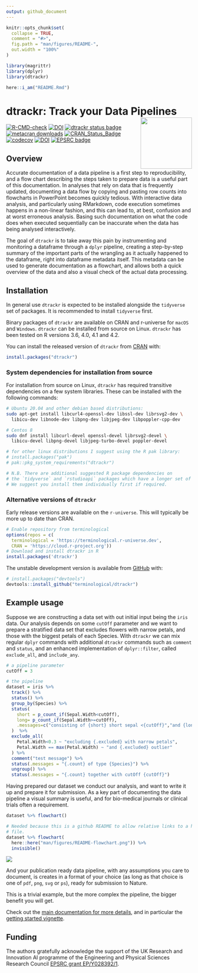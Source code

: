 ```yaml
---
output: github_document
---
```


```r
knitr::opts_chunk$set(
  collapse = TRUE,
  comment = "#>",
  fig.path = "man/figures/README-",
  out.width = "100%"
)

library(magrittr)
library(dplyr)
library(dtrackr)

here::i_am("README.Rmd")
```

# dtrackr: Track your Data Pipelines <a href='https://terminological.github.io/dtrackr/index.html'><img src='man/figures/logo.png' align="right" height="139" /></a>

<!-- badges: start -->
[![R-CMD-check](https://github.com/terminological/dtrackr/workflows/R-CMD-check/badge.svg)](https://github.com/terminological/dtrackr/actions)
[![DOI](https://zenodo.org/badge/335974323.svg)](https://zenodo.org/badge/latestdoi/335974323)
[![dtrackr status badge](https://terminological.r-universe.dev/badges/dtrackr)](https://terminological.r-universe.dev)
[![metacran downloads](https://cranlogs.r-pkg.org/badges/dtrackr)](https://cran.r-project.org/package=dtrackr)
[![CRAN_Status_Badge](https://www.r-pkg.org/badges/version/dtrackr)](https://cran.r-project.org/package=dtrackr)
[![codecov](https://codecov.io/gh/terminological/dtrackr/branch/main/graph/badge.svg?token=FR1SBH82D3)](https://app.codecov.io/gh/terminological/dtrackr)
[![DOI](https://joss.theoj.org/papers/10.21105/joss.04707/status.svg)](https://doi.org/10.21105/joss.04707)
[![EPSRC badge](https://img.shields.io/badge/EPSRC%20grant-EP%2FY028392%2F1-05acb5)](https://gtr.ukri.org/projects?ref=EP%2FY028392%2F1)

<!-- badges: end -->

## Overview

Accurate documentation of a data pipeline is a first step to reproducibility,
and a flow chart describing the steps taken to prepare data is a useful part of 
this documentation. In analyses that rely on data that is frequently updated,
documenting a data flow by copying and pasting row counts into flowcharts in
PowerPoint becomes quickly tedious. With interactive data analysis, and
particularly using RMarkdown, code execution sometimes happens in a non-linear
fashion, and this can lead to, at best, confusion and at worst erroneous
analysis. Basing such documentation on what the code does when executed
sequentially can be inaccurate when the data has being analysed interactively.

The goal of `dtrackr` is to take away this pain by instrumenting and monitoring
a dataframe through a `dplyr` pipeline, creating a step-by-step summary of the
important parts of the wrangling as it actually happened to the dataframe, right
into dataframe metadata itself. This metadata can be used to generate
documentation as a flowchart, and allows both a quick overview of the data and
also a visual check of the actual data processing.

## Installation

In general use `dtrackr` is expected to be installed alongside the `tidyverse`
set of packages. It is recommended to install `tidyverse` first.

Binary packages of `dtrackr` are available on CRAN and r-universe for `macOS` 
and `Windows`. `dtrackr` can be installed from source on Linux. `dtrackr` has 
been tested on R versions 3.6, 4.0, 4.1 and 4.2. 

You can install the released version of `dtrackr` from [CRAN](https://CRAN.R-project.org) with:

``` r
install.packages("dtrackr")
```

### System dependencies for installation from source

For installation from source on Linux, `dtrackr` has required transitive dependencies on 
a few system libraries. These can be installed with the following commands:

```BASH
# Ubuntu 20.04 and other debian based distributions:
sudo apt-get install libcurl4-openssl-dev libssl-dev librsvg2-dev \
  libicu-dev libnode-dev libpng-dev libjpeg-dev libpoppler-cpp-dev

# Centos 8
sudo dnf install libcurl-devel openssl-devel librsvg2-devel \
  libicu-devel libpng-devel libjpeg-turbo-devel poppler-devel

# for other linux distributions I suggest using the R pak library:
# install.packages("pak")
# pak::pkg_system_requirements("dtrackr")

# N.B. There are additional suggested R package dependencies on 
# the `tidyverse` and `rstudioapi` packages which have a longer set of dependencies. 
# We suggest you install them individually first if required.
```

### Alternative versions of `dtrackr`

Early release versions are available on the `r-universe`. This will typically
be more up to date than CRAN.

```r
# Enable repository from terminological
options(repos = c(
  terminological = 'https://terminological.r-universe.dev',
  CRAN = 'https://cloud.r-project.org'))
# Download and install dtrackr in R
install.packages('dtrackr')
```

The unstable development version is available from [GitHub](https://github.com/) with:

``` r
# install.packages("devtools")
devtools::install_github("terminological/dtrackr")
```

## Example usage

Suppose we are constructing a data set with out initial input being the `iris`
data. Our analysis depends on some `cutOff` parameter and we want to prepare a
stratified data set that excludes flowers with narrow petals, and those with the
biggest petals of each Species. With `dtrackr` we can mix regular `dplyr`
commands with additional `dtrackr` commands such as `comment` and `status`, and
an enhanced implementation of `dplyr::filter`, called `exclude_all`, and
`include_any`.

```r
# a pipeline parameter
cutOff = 3

# the pipeline
dataset = iris %>% 
  track() %>%
  status() %>%
  group_by(Species) %>%
  status(
    short = p_count_if(Sepal.Width<cutOff), 
    long= p_count_if(Sepal.Width>=cutOff), 
    .messages=c("consisting of {short} short sepal <{cutOff}","and {long} long sepal >={cutOff}")
  )  %>%
  exclude_all(
    Petal.Width<0.3 ~ "excluding {.excluded} with narrow petals",
    Petal.Width == max(Petal.Width) ~ "and {.excluded} outlier"
  ) %>%
  comment("test message") %>%
  status(.messages = "{.count} of type {Species}") %>%
  ungroup() %>%
  status(.messages = "{.count} together with cutOff {cutOff}") 
```

Having prepared our dataset we conduct our analysis, and want to write it up and
prepare it for submission. As a key part of documenting the data pipeline a 
visual summary is useful, and for bio-medical journals or clinical trials often 
a requirement. 


```R
dataset %>% flowchart()
```

```r
# Needed because this is a github README to allow relative links to a hosted
# file.
dataset %>% flowchart(
  here::here("man/figures/README-flowchart.png")) %>%
  invisible()
```

<img src='man/figures/README-flowchart.png'/>

And your publication ready data pipeline, with any assumptions you care to
document, is creates in a format of your choice (as long as that choice is one
of `pdf`, `png`, `svg` or `ps`), ready for submission to Nature.

This is a trivial example, but the more complex the pipeline, the bigger 
benefit you will get. 

Check out the [main documentation for more details](https://terminological.github.io/dtrackr/),
and in particular the [getting started vignette](https://terminological.github.io/dtrackr/articles/dtrackr.html).

## Funding

The authors gratefully acknowledge the support of the UK Research and Innovation
AI programme of the Engineering and Physical Sciences Research Council [EPSRC
grant EP/Y028392/1](https://gtr.ukri.org/projects?ref=EP%2FY028392%2F1).
